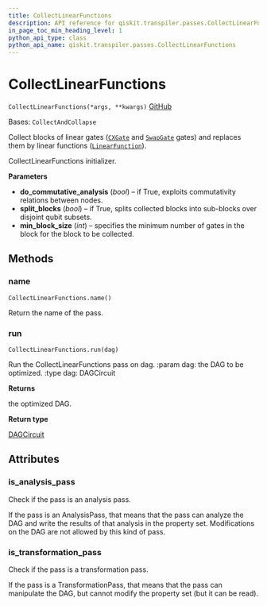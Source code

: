 ```yaml
---
title: CollectLinearFunctions
description: API reference for qiskit.transpiler.passes.CollectLinearFunctions
in_page_toc_min_heading_level: 1
python_api_type: class
python_api_name: qiskit.transpiler.passes.CollectLinearFunctions
---
```


# CollectLinearFunctions

<span id="qiskit.transpiler.passes.CollectLinearFunctions" />

`CollectLinearFunctions(*args, **kwargs)` [GitHub](https://github.com/qiskit/qiskit/tree/stable/0.24/qiskit/transpiler/passes/optimization/collect_linear_functions.py "view source code")

Bases: `CollectAndCollapse`

Collect blocks of linear gates ([`CXGate`](qiskit.circuit.library.CXGate "qiskit.circuit.library.CXGate") and [`SwapGate`](qiskit.circuit.library.SwapGate "qiskit.circuit.library.SwapGate") gates) and replaces them by linear functions ([`LinearFunction`](qiskit.circuit.library.LinearFunction "qiskit.circuit.library.LinearFunction")).

CollectLinearFunctions initializer.

**Parameters**

*   **do\_commutative\_analysis** (*bool*) – if True, exploits commutativity relations between nodes.
*   **split\_blocks** (*bool*) – if True, splits collected blocks into sub-blocks over disjoint qubit subsets.
*   **min\_block\_size** (*int*) – specifies the minimum number of gates in the block for the block to be collected.

## Methods

<span id="qiskit-transpiler-passes-collectlinearfunctions-name" />

### name

<span id="qiskit.transpiler.passes.CollectLinearFunctions.name" />

`CollectLinearFunctions.name()`

Return the name of the pass.

<span id="qiskit-transpiler-passes-collectlinearfunctions-run" />

### run

<span id="qiskit.transpiler.passes.CollectLinearFunctions.run" />

`CollectLinearFunctions.run(dag)`

Run the CollectLinearFunctions pass on dag. :param dag: the DAG to be optimized. :type dag: DAGCircuit

**Returns**

the optimized DAG.

**Return type**

[DAGCircuit](qiskit.dagcircuit.DAGCircuit "qiskit.dagcircuit.DAGCircuit")

## Attributes

<span id="qiskit.transpiler.passes.CollectLinearFunctions.is_analysis_pass" />

### is\_analysis\_pass

Check if the pass is an analysis pass.

If the pass is an AnalysisPass, that means that the pass can analyze the DAG and write the results of that analysis in the property set. Modifications on the DAG are not allowed by this kind of pass.

<span id="qiskit.transpiler.passes.CollectLinearFunctions.is_transformation_pass" />

### is\_transformation\_pass

Check if the pass is a transformation pass.

If the pass is a TransformationPass, that means that the pass can manipulate the DAG, but cannot modify the property set (but it can be read).

